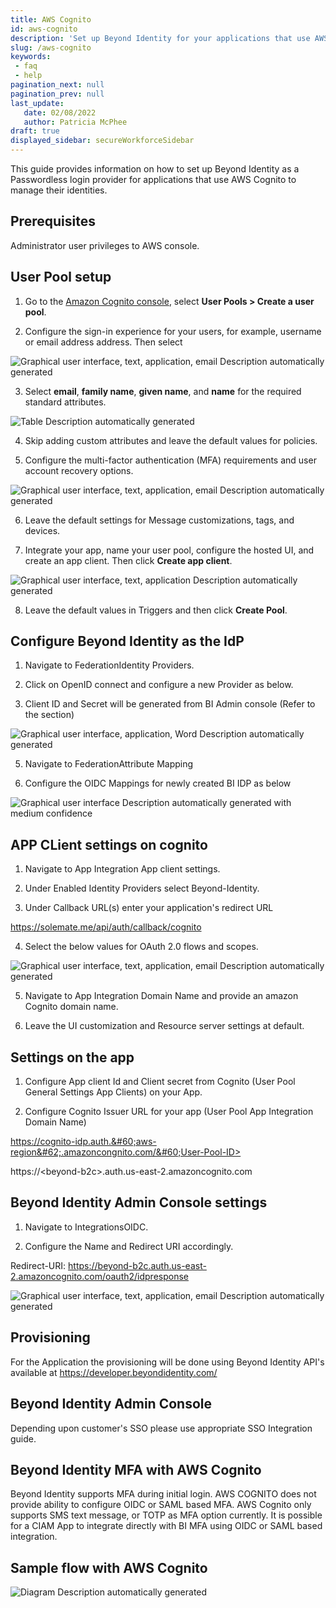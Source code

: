 ```yaml
---
title: AWS Cognito
id: aws-cognito
description: 'Set up Beyond Identity for your applications that use AWS Cognito to manage their identities.'
slug: /aws-cognito 
keywords: 
 - faq
 - help
pagination_next: null
pagination_prev: null
last_update: 
   date: 02/08/2022
   author: Patricia McPhee
draft: true
displayed_sidebar: secureWorkforceSidebar
---
```



This guide provides information on how to set up Beyond Identity as a Passwordless login provider for applications that use AWS Cognito to manage their identities.  


## Prerequisites
Administrator user privileges to AWS console.


## User Pool setup


<!-- 
Why are we not just giving them the [link](https://docs.aws.amazon.com/cognito/latest/developerguide/tutorial-create-user-pool.html) to the vendor documentation, which is always up to date, so we can focus on integrating Beyond Identity with AWS.
-->

1. Go to the [Amazon Cognito console](https://console.aws.amazon.com/cognito/home), select **User Pools > Create a user pool**.

2. Configure the sign-in experience for your users, for example, username or email address address. Then select

  ![Graphical user interface, text, application, email Description automatically generated](../images/aws/image2.png)

3. Select **email**, **family name**, **given name**, and **name** for the required standard attributes. 

  ![Table Description automatically generated](../images/aws/image3.png)

4. Skip adding custom attributes and leave the default values for policies.

5. Configure the multi-factor authentication (MFA) requirements and user account recovery options.

  ![Graphical user interface, text, application, email Description automatically generated](../images/aws/image4.png)

6. Leave the default settings for Message customizations, tags, and devices.

7. Integrate your app, name your user pool, configure the hosted UI, and create an app client. Then click **Create app client**. 

  ![Graphical user interface, text, application Description automatically generated](../images/aws/image5.png)

8. Leave the default values in Triggers and then click **Create Pool**.


## Configure Beyond Identity as the IdP

1. Navigate to FederationIdentity Providers.

3. Click on OpenID connect and configure a new Provider as below.

4. Client ID and Secret will be generated from BI Admin console (Refer to the section)

  ![Graphical user interface, application, Word Description automatically generated](../images/aws/image6.png)

5. Navigate to FederationAttribute Mapping

6. Configure the OIDC Mappings for newly created BI IDP as below

  ![Graphical user interface Description automatically generated with medium confidence](../images/aws/image7.png)

## APP CLient settings on cognito

1. Navigate to App Integration App client settings.

2. Under Enabled Identity Providers select Beyond-Identity.

3. Under Callback URL(s) enter your application's redirect URL

  https://solemate.me/api/auth/callback/cognito

4. Select the below values for OAuth 2.0 flows and scopes.

  ![Graphical user interface, text, application, email Description automatically generated](../images/aws/image8.png)

5. Navigate to App Integration Domain Name and provide an amazon Cognito domain name.

6. Leave the UI customization and Resource server settings at default.

## Settings on the app

1. Configure App client Id and Client secret from Cognito (User Pool General Settings App Clients) on your App.

2. Configure Cognito Issuer URL for your app (User Pool App Integration Domain Name)

  https://cognito-idp.auth.&#60;aws-region&#62;.amazoncongnito.com/&#60;User-Pool-ID>

  https://&#60;beyond-b2c&#62;.auth.us-east-2.amazoncognito.com

## Beyond Identity Admin Console settings

1. Navigate to IntegrationsOIDC.

2. Configure the Name and Redirect URI accordingly.

  Redirect-URI: https://beyond-b2c.auth.us-east-2.amazoncognito.com/oauth2/idpresponse

  ![Graphical user interface, text, application, email Description automatically generated](../images/aws/image9.png)

## Provisioning

For the Application the provisioning will be done using Beyond Identity API's available at <https://developer.beyondidentity.com/>

## Beyond Identity Admin Console

Depending upon customer's SSO please use appropriate SSO Integration guide.

## Beyond Identity MFA with AWS Cognito

Beyond Identity supports MFA during initial login. AWS COGNITO does not provide ability to configure OIDC or SAML based MFA. AWS Cognito only supports SMS text message, or TOTP as MFA option currently. It is possible for a CIAM App to integrate directly with BI MFA using OIDC or SAML based integration.

## Sample flow with AWS Cognito

<awsCognitoFlow />

![Diagram Description automatically generated](../images/aws/image10.png)

